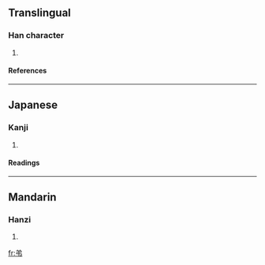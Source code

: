 ==Translingual==
===Han character===
{{Han char|rn=57|rad=弓|as=03|sn=6|four=8052<sub>7</sub>|canj=金弓中 (CNL), 人心弓中 (OPNL), X金弓中 (XCNL)}}
# {{defn|Han|sort=弓03}}
====References====
{{Han ref|kx=0357.050|dkj=09723|dj=0673.130|hdz=10243.060|uh=5F1A|ud=24346|bh=C9DE|bd=51678}}
----
==Japanese==
===Kanji===
{{ja-kanji|grade=|rs=弓03}}
# {{defn|Japanese}} 
====Readings====
{{ja-readings|on=[[たい]] (tai), [[で]] (de)|kun=}}
----
==Mandarin==
===Hanzi===
{{cmn-hanzi|pin=[[tuí]] ([[tui2]])|wg=t'ui<sup>2</sup>}}
# {{defn|Mandarin}}

[[fr:弚]]